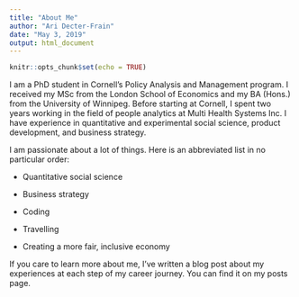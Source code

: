 ```yaml
---
title: "About Me"
author: "Ari Decter-Frain"
date: "May 3, 2019"
output: html_document
---
```


```r
knitr::opts_chunk$set(echo = TRUE)
```

I am a PhD student in Cornell's Policy Analysis and Management program. I received my MSc from the London School of Economics and my BA (Hons.) from the University of Winnipeg. Before starting at Cornell, I spent two years working in the field of people analytics at Multi Health Systems Inc. I have experience in quantitative and experimental social science, product development, and business strategy. 

I am passionate about a lot of things. Here is an abbreviated list in no particular order:

* Quantitative social science

* Business strategy

* Coding

* Travelling

* Creating a more fair, inclusive economy

If you care to learn more about me, I've written a blog post about my experiences at each step of my career journey. You can find it on my posts page. 

